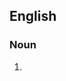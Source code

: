 {{also|photo artist}}
==English==

===Noun===
{{en-noun}}

# {{alternative spelling of|photo artist|lang=en}}